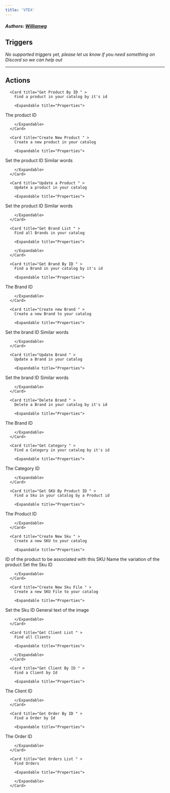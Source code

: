 ```yaml
---
title: 'VTEX'
---
```


##### Authors: [Willianwg](https://github.com/Willianwg)


## Triggers

*No supported triggers yet, please let us know if you need something on Discord so we can help out* 


---

## Actions


      <Card title="Get Product By ID " >
        Find a product in your catalog by it's id

        <Expandable title="Properties">
          
<ResponseField name="Product ID" required type="Number">
The product ID
</ResponseField>
              
        </Expandable>
      </Card>
  
      <Card title="Create New Product " >
        Create a new product in your catalog

        <Expandable title="Properties">
          
<ResponseField name="Name" required type="Short_text">

</ResponseField>
            
<ResponseField name="Title" required type="Short_text">

</ResponseField>
            
<ResponseField name="Description" required type="Short_text">

</ResponseField>
            
<ResponseField name="Brand ID" required type="Number">

</ResponseField>
            
<ResponseField name="Category ID" required type="Number">

</ResponseField>
            
<ResponseField name="Link ID"  type="Short_text">

</ResponseField>
            
<ResponseField name="Ref ID"  type="Short_text">

</ResponseField>
            
<ResponseField name="Product ID"  type="Number">
Set the product ID
</ResponseField>
            
<ResponseField name="Is Visible"  type="Checkbox">

</ResponseField>
            
<ResponseField name="Short Description"  type="Short_text">

</ResponseField>
            
<ResponseField name="Release Date"  type="Short_text">

</ResponseField>
            
<ResponseField name="Key Words"  type="Short_text">
Similar words
</ResponseField>
            
<ResponseField name="Is Active"  type="Checkbox">

</ResponseField>
            
<ResponseField name="Tax Code"  type="Short_text">

</ResponseField>
            
<ResponseField name="Metatag description"  type="Short_text">

</ResponseField>
            
<ResponseField name="Show Without Stock"  type="Checkbox">

</ResponseField>
            
<ResponseField name="Score"  type="Number">

</ResponseField>
              
        </Expandable>
      </Card>
  
      <Card title="Update a Product " >
        Update a product in your catalog

        <Expandable title="Properties">
          
<ResponseField name="Product ID" required type="Number">
Set the product ID
</ResponseField>
            
<ResponseField name="Name" required type="Short_text">

</ResponseField>
            
<ResponseField name="Title" required type="Short_text">

</ResponseField>
            
<ResponseField name="Description" required type="Short_text">

</ResponseField>
            
<ResponseField name="Brand ID" required type="Number">

</ResponseField>
            
<ResponseField name="Category ID" required type="Number">

</ResponseField>
            
<ResponseField name="DepartmentId" required type="Number">

</ResponseField>
            
<ResponseField name="Link ID"  type="Short_text">

</ResponseField>
            
<ResponseField name="Ref ID"  type="Short_text">

</ResponseField>
            
<ResponseField name="Brand Name"  type="Short_text">

</ResponseField>
            
<ResponseField name="Is Visible"  type="Checkbox">

</ResponseField>
            
<ResponseField name="Short Description"  type="Short_text">

</ResponseField>
            
<ResponseField name="Release Date"  type="Short_text">

</ResponseField>
            
<ResponseField name="Key Words"  type="Short_text">
Similar words
</ResponseField>
            
<ResponseField name="Is Active"  type="Checkbox">

</ResponseField>
            
<ResponseField name="Tax Code"  type="Short_text">

</ResponseField>
            
<ResponseField name="Metatag description"  type="Short_text">

</ResponseField>
            
<ResponseField name="Show Without Stock"  type="Checkbox">

</ResponseField>
            
<ResponseField name="Score"  type="Number">

</ResponseField>
              
        </Expandable>
      </Card>
  
      <Card title="Get Brand List " >
        Find all Brands in your catalog

        <Expandable title="Properties">
            
        </Expandable>
      </Card>
  
      <Card title="Get Brand By ID " >
        Find a Brand in your catalog by it's id

        <Expandable title="Properties">
          
<ResponseField name="Brand ID" required type="Number">
The Brand ID
</ResponseField>
              
        </Expandable>
      </Card>
  
      <Card title="Create new Brand " >
        Create a new Brand to your catalog

        <Expandable title="Properties">
          
<ResponseField name="Name" required type="Short_text">

</ResponseField>
            
<ResponseField name="Site Title"  type="Short_text">

</ResponseField>
            
<ResponseField name="Link ID"  type="Short_text">

</ResponseField>
            
<ResponseField name="Brand ID"  type="Number">
Set the brand ID
</ResponseField>
            
<ResponseField name="Text"  type="Short_text">

</ResponseField>
            
<ResponseField name="Menu Home"  type="Checkbox">

</ResponseField>
            
<ResponseField name="Keywords"  type="Short_text">
Similar words
</ResponseField>
            
<ResponseField name="Active"  type="Checkbox">

</ResponseField>
            
<ResponseField name="Score"  type="Number">

</ResponseField>
              
        </Expandable>
      </Card>
  
      <Card title="Update Brand " >
        Update a Brand in your catalog

        <Expandable title="Properties">
          
<ResponseField name="Brand ID" required type="Number">
Set the brand ID
</ResponseField>
            
<ResponseField name="Name" required type="Short_text">

</ResponseField>
            
<ResponseField name="Site Title" required type="Short_text">

</ResponseField>
            
<ResponseField name="Link ID" required type="Short_text">

</ResponseField>
            
<ResponseField name="Text" required type="Short_text">

</ResponseField>
            
<ResponseField name="Menu Home" required type="Checkbox">

</ResponseField>
            
<ResponseField name="Keywords" required type="Short_text">
Similar words
</ResponseField>
            
<ResponseField name="Active" required type="Checkbox">

</ResponseField>
            
<ResponseField name="Score" required type="Number">

</ResponseField>
              
        </Expandable>
      </Card>
  
      <Card title="Delete Brand " >
        Delete a Brand in your catalog by it's id

        <Expandable title="Properties">
          
<ResponseField name="Brand ID" required type="Number">
The Brand ID
</ResponseField>
              
        </Expandable>
      </Card>
  
      <Card title="Get Category " >
        Find a Category in your catalog by it's id

        <Expandable title="Properties">
          
<ResponseField name="Category ID"  type="Number">
The Category ID
</ResponseField>
              
        </Expandable>
      </Card>
  
      <Card title="Get SKU By Product ID " >
        Find a Sku in your catalog by a Product id

        <Expandable title="Properties">
          
<ResponseField name="Product ID" required type="Number">
The Product ID
</ResponseField>
              
        </Expandable>
      </Card>
  
      <Card title="Create New Sku " >
        Create a new SKU to your catalog

        <Expandable title="Properties">
          
<ResponseField name="Product ID" required type="Number">
ID of the product to be associated with this SKU
</ResponseField>
            
<ResponseField name="SKU Name" required type="Short_text">
Name the variation of the product
</ResponseField>
            
<ResponseField name="Package Height" required type="Number">

</ResponseField>
            
<ResponseField name="Package Length" required type="Number">

</ResponseField>
            
<ResponseField name="Package Width" required type="Number">

</ResponseField>
            
<ResponseField name="Package Weight (Kg)" required type="Number">

</ResponseField>
            
<ResponseField name="Is Active"  type="Checkbox">

</ResponseField>
            
<ResponseField name="Is Kit"  type="Checkbox">

</ResponseField>
            
<ResponseField name="Sku ID"  type="Number">
Set the Sku ID
</ResponseField>
              
        </Expandable>
      </Card>
  
      <Card title="Create New Sku File " >
        Create a new SKU File to your catalog

        <Expandable title="Properties">
          
<ResponseField name="Sku ID" required type="Number">
Set the Sku ID
</ResponseField>
            
<ResponseField name="Image Url" required type="Short_text">

</ResponseField>
            
<ResponseField name="Image Name" required type="Short_text">

</ResponseField>
            
<ResponseField name="Is Main Image" required type="Checkbox">

</ResponseField>
            
<ResponseField name="Image Label"  type="Short_text">

</ResponseField>
            
<ResponseField name="Image Name"  type="Short_text">
General text of the image
</ResponseField>
              
        </Expandable>
      </Card>
  
      <Card title="Get Client List " >
        Find all Clients

        <Expandable title="Properties">
            
        </Expandable>
      </Card>
  
      <Card title="Get Client By ID " >
        Find a Client by Id

        <Expandable title="Properties">
          
<ResponseField name="Client ID" required type="Number">
The Client ID
</ResponseField>
              
        </Expandable>
      </Card>
  
      <Card title="Get Order By ID " >
        Find a Order by Id

        <Expandable title="Properties">
          
<ResponseField name="Order ID" required type="Number">
The Order ID
</ResponseField>
              
        </Expandable>
      </Card>
  
      <Card title="Get Orders List " >
        Find Orders

        <Expandable title="Properties">
          
<ResponseField name="From (Year)" required type="Number">

</ResponseField>
            
<ResponseField name="To (Year)" required type="Short_text">

</ResponseField>
            
<ResponseField name="From (Month)"  type="Short_text">

</ResponseField>
            
<ResponseField name="To (Month)"  type="Short_text">

</ResponseField>
            
<ResponseField name="From (Day)"  type="Short_text">

</ResponseField>
            
<ResponseField name="To (Day)"  type="Short_text">

</ResponseField>
              
        </Expandable>
      </Card>
  
